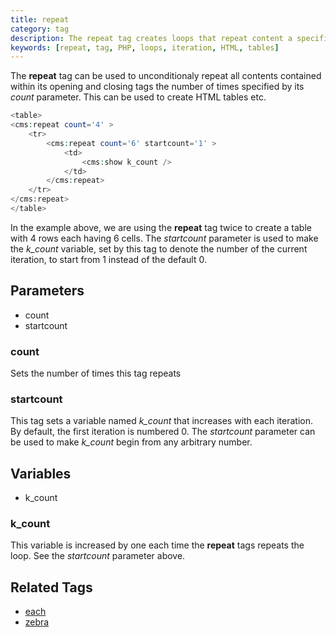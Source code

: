 ```yaml
---
title: repeat
category: tag
description: The repeat tag creates loops that repeat content a specified number of times, useful for generating repetitive HTML structures like tables.
keywords: [repeat, tag, PHP, loops, iteration, HTML, tables]
---
```


The **repeat** tag can be used to unconditionaly repeat all contents contained within its opening and closing tags the number of times specified by its _count_ parameter. This can be used to create HTML tables etc.

```php
<table>
<cms:repeat count='4' >
    <tr>
        <cms:repeat count='6' startcount='1' >
            <td>
                <cms:show k_count />
            </td>
        </cms:repeat>
    </tr>
</cms:repeat>
</table>
```

In the example above, we are using the **repeat** tag twice to create a table with 4 rows each having 6 cells. The _startcount_ parameter is used to make the *k_count* variable, set by this tag to denote the number of the current iteration, to start from 1 instead of the default 0\.

## Parameters

*   count
*   startcount

### count

Sets the number of times this tag repeats

### startcount

This tag sets a variable named *k_count* that increases with each iteration. By default, the first iteration is numbered 0\. The _startcount_ parameter can be used to make *k_count* begin from any arbitrary number.

## Variables

*   k_count

### k_count

This variable is increased by one each time the **repeat** tags repeats the loop. See the _startcount_ parameter above.

## Related Tags

*   [each](../each.html)
*   [zebra](../zebra.html)
